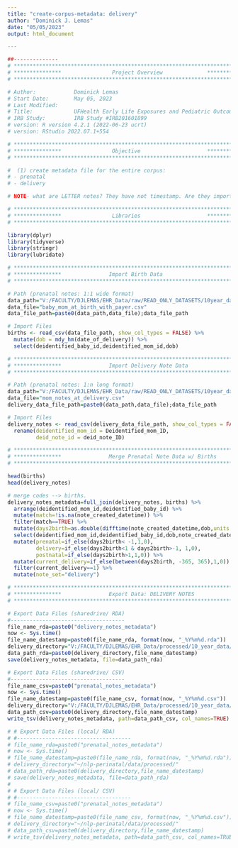 ```yaml
---
title: "create-corpus-metadata: delivery"
author: "Dominick J. Lemas"
date: "05/05/2023"
output: html_document

---
```


```r
##-------------- 
# **************************************************************************** #
# ***************                Project Overview              *************** #
# **************************************************************************** #

# Author:            Dominick Lemas 
# Start Date:        May 05, 2023 
# Last Modified:     
# Title:             UFHealth Early Life Exposures and Pediatric Outcomes  
# IRB Study:         IRB Study #IRB201601899
# version: R version 4.2.1 (2022-06-23 ucrt) 
# version: RStudio 2022.07.1+554 

# **************************************************************************** #
# ***************                Objective                     *************** #
# **************************************************************************** #

#  (1) create metadata file for the entire corpus:
# - prenatal
# - delivery

# NOTE- what are LETTER notes? They have not timestamp. Are they important? Hard to link with specfic delivery without date. 

```


```r

# **************************************************************************** #
# ***************                Libraries                     *************** #
# **************************************************************************** #

library(dplyr)
library(tidyverse)
library(stringr)
library(lubridate)

```


```r

# **************************************************************************** #
# ***************               Import Birth Data
# **************************************************************************** #

# Path (prenatal notes: 1:1 wide format)
data_path="V:/FACULTY/DJLEMAS/EHR_Data/raw/READ_ONLY_DATASETS/10year_data/2021/dataset_09_2021/"
data_file="baby_mom_at_birth_with_payer.csv"
data_file_path=paste0(data_path,data_file);data_file_path

# Import Files
births <- read_csv(data_file_path, show_col_types = FALSE) %>%
  mutate(dob = mdy_hm(date_of_delivery)) %>%
  select(deidentified_baby_id,deidentified_mom_id,dob)

```


```r

# **************************************************************************** #
# ***************               Import Delivery Note Data
# **************************************************************************** #

# Path (prenatal notes: 1:n long format)
data_path="V:/FACULTY/DJLEMAS/EHR_Data/raw/READ_ONLY_DATASETS/10year_data/2021/dataset_10_2021/delivery_notes/"
data_file="mom_notes_at_delivery.csv"
delivery_data_file_path=paste0(data_path,data_file);data_file_path

# Import Files
delivery_notes <- read_csv(delivery_data_file_path, show_col_types = FALSE) %>%
  rename(deidentified_mom_id = Deidentified_mom_ID,
         deid_note_id = deid_note_ID) 

```

```r

# **************************************************************************** #
# ***************               Merge Prenatal Note Data w/ Births
# **************************************************************************** #

head(births)
head(delivery_notes) 

# merge codes --> births. 
delivery_notes_metadata=full_join(delivery_notes, births) %>%
  arrange(deidentified_mom_id,deidentified_baby_id) %>%
  mutate(match=!is.na(note_created_datetime)) %>%
  filter(match==TRUE) %>%
  mutate(days2birth=as.double(difftime(note_created_datetime,dob,units ="days"))) %>%
  select(deidentified_mom_id,deidentified_baby_id,dob,note_created_datetime,days2birth,everything()) %>%
  mutate(prenatal=if_else(days2birth< -1,1,0),
         delivery=if_else(days2birth<1 & days2birth>-1, 1,0),
         postnatal=if_else(days2birth>1,1,0)) %>%
  mutate(current_delivery=if_else(between(days2birth, -365, 365),1,0)) %>%
  filter(current_delivery==1) %>%
  mutate(note_set="delivery")

```

```r

# **************************************************************************** #
# ***************               Export Data: DELIVERY NOTES
# **************************************************************************** #

# Export Data Files (sharedrive/ RDA)
#------------------------------------
file_name_rda=paste0("delivery_notes_metadata")
now <- Sys.time()
file_name_datestamp=paste0(file_name_rda, format(now, "_%Y%m%d.rda"))
delivery_directory="V:/FACULTY/DJLEMAS/EHR_Data/processed/10_year_data/clinical_notes/"
data_path_rda=paste0(delivery_directory,file_name_datestamp)
save(delivery_notes_metadata, file=data_path_rda)

# Export Data Files (sharedrive/ CSV)
#------------------------------------
file_name_csv=paste0("prenatal_notes_metadata")
now <- Sys.time()
file_name_datestamp=paste0(file_name_csv, format(now, "_%Y%m%d.csv"))
delivery_directory="V:/FACULTY/DJLEMAS/EHR_Data/processed/10_year_data/clinical_notes/"
data_path_csv=paste0(delivery_directory,file_name_datestamp)
write_tsv(delivery_notes_metadata, path=data_path_csv, col_names=TRUE)

# # Export Data Files (local/ RDA)
# #------------------------------------
# file_name_rda=paste0("prenatal_notes_metadata")
# now <- Sys.time()
# file_name_datestamp=paste0(file_name_rda, format(now, "_%Y%m%d.rda"))
# delivery_directory="~/nlp-perinatal/data/processed/"
# data_path_rda=paste0(delivery_directory,file_name_datestamp)
# save(delivery_notes_metadata, file=data_path_rda)
# 
# # Export Data Files (local/ CSV)
# #------------------------------------
# file_name_csv=paste0("prenatal_notes_metadata")
# now <- Sys.time()
# file_name_datestamp=paste0(file_name_csv, format(now, "_%Y%m%d.csv"))
# delivery_directory="~/nlp-perinatal/data/processed/"
# data_path_csv=paste0(delivery_directory,file_name_datestamp)
# write_tsv(delivery_notes_metadata, path=data_path_csv, col_names=TRUE)

```

